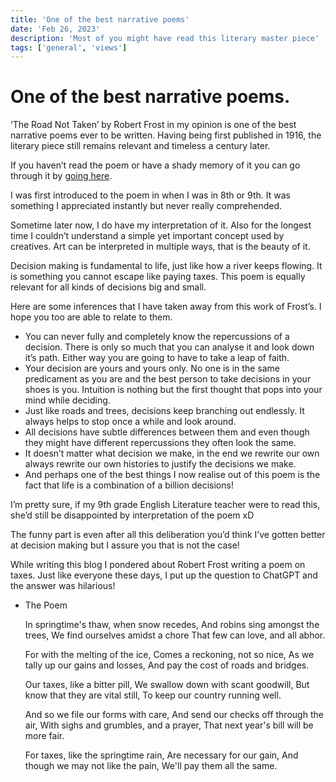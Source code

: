 ```yaml
---
title: 'One of the best narrative poems'
date: 'Feb 26, 2023'
description: 'Most of you might have read this literary master piece'
tags: ['general', 'views']
---
```


# One of the best narrative poems.

‘The Road Not Taken’ by Robert Frost in my opinion is one of the best narrative poems ever to be written. Having being first published in 1916, the literary piece still remains relevant and timeless a century later. 

If you haven’t read the poem or have a shady memory of it you can go through it by [going here](https://www.poetryfoundation.org/poems/44272/the-road-not-taken).

I was first introduced to the poem in when I was in 8th or 9th. It was something I appreciated instantly but never really comprehended.  

Sometime later now, I do have my interpretation of it. Also for the longest time I couldn’t understand a simple yet important concept used by creatives. Art can be interpreted in multiple ways, that is the beauty of it.  

Decision making is fundamental to life, just like how a river keeps flowing. It is something you cannot escape like paying taxes. This poem is equally relevant for all kinds of decisions big and small.  

Here are some inferences that I have taken away from this work of Frost’s. I hope you too are able to relate to them.

- You can never fully and completely know the repercussions of a decision. There is only so much that you can analyse it and look down it’s path. Either way you are going to have to take a leap of faith.
- Your decision are yours and yours only. No one is in the same predicament as you are and the best person to take decisions in your shoes is you. Intuition is nothing but the first thought that pops into your mind while deciding.
- Just like roads and trees, decisions keep branching out endlessly. It always helps to stop once a while and look around.
- All decisions have subtle differences between them and even though they might have different repercussions they often look the same.
- It doesn’t matter what decision we make, in the end we rewrite our own always rewrite our own histories to justify the decisions we make.
- And perhaps one of the best things I now realise out of this poem is the fact that life is a combination of a billion decisions!

I’m pretty sure, if my 9th grade English Literature teacher were to read this, she’d still be disappointed by interpretation of the poem xD

The funny part is even after all this deliberation you’d think I’ve gotten better at decision making but I assure you that is not the case!

While writing this blog I pondered about Robert Frost writing a poem on taxes. Just like everyone these days, I put up the question to ChatGPT and the answer was hilarious!

- The Poem
    
    In springtime's thaw, when snow recedes,
    And robins sing amongst the trees,
    We find ourselves amidst a chore
    That few can love, and all abhor.
    
    For with the melting of the ice,
    Comes a reckoning, not so nice,
    As we tally up our gains and losses,
    And pay the cost of roads and bridges.
    
    Our taxes, like a bitter pill,
    We swallow down with scant goodwill,
    But know that they are vital still,
    To keep our country running well.
    
    And so we file our forms with care,
    And send our checks off through the air,
    With sighs and grumbles, and a prayer,
    That next year's bill will be more fair.
    
    For taxes, like the springtime rain,
    Are necessary for our gain,
    And though we may not like the pain,
    We'll pay them all the same.